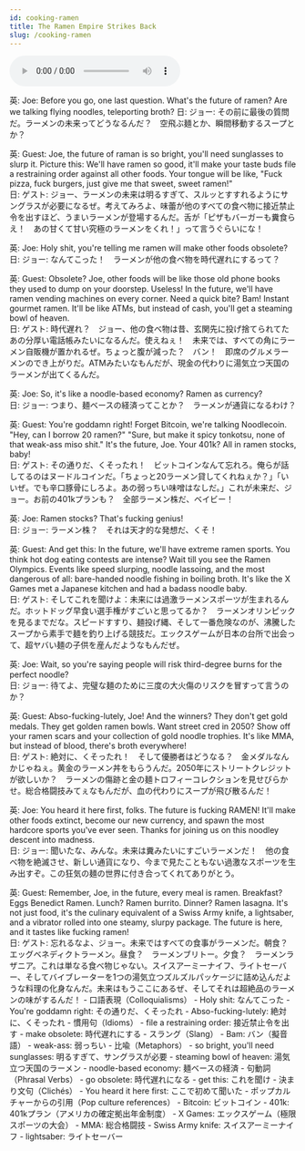 ```yaml
---
id: cooking-ramen
title: The Ramen Empire Strikes Back
slug: /cooking-ramen
---
```


<audio controls src="audio/cooking-ramen.mp3"></audio>


<Tabs>
  <TabItem value="text" label="英文">
英: Joe: Before you go, one last question. What's the future of ramen? Are we talking flying noodles, teleporting broth?  
日: ジョー: その前に最後の質問だ。ラーメンの未来ってどうなるんだ？　空飛ぶ麺とか、瞬間移動するスープとか？

英: Guest: Joe, the future of raman is so bright, you'll need sunglasses to slurp it. Picture this: We'll have ramen so good, it'll make your taste buds file a restraining order against all other foods. Your tongue will be like, "Fuck pizza, fuck burgers, just give me that sweet, sweet ramen!"  
日: ゲスト: ジョー、ラーメンの未来は明るすぎて、スルッとすすれるようにサングラスが必要になるぜ。考えてみろよ、味蕾が他のすべての食べ物に接近禁止令を出すほど、うまいラーメンが登場するんだ。舌が「ピザもバーガーも糞食らえ！　あの甘くて甘い究極のラーメンをくれ！」って言うぐらいにな！

英: Joe: Holy shit, you're telling me ramen will make other foods obsolete?  
日: ジョー: なんてこった！　ラーメンが他の食べ物を時代遅れにするって？

英: Guest: Obsolete? Joe, other foods will be like those old phone books they used to dump on your doorstep. Useless! In the future, we'll have ramen vending machines on every corner. Need a quick bite? Bam! Instant gourmet ramen. It'll be like ATMs, but instead of cash, you'll get a steaming bowl of heaven.  
日: ゲスト: 時代遅れ？　ジョー、他の食べ物は昔、玄関先に投げ捨てられてたあの分厚い電話帳みたいになるんだ。使えねぇ！　未来では、すべての角にラーメン自販機が置かれるぜ。ちょっと腹が減った？　バン！　即席のグルメラーメンのでき上がりだ。ATMみたいなもんだが、現金の代わりに湯気立つ天国のラーメンが出てくるんだ。

英: Joe: So, it's like a noodle-based economy? Ramen as currency?  
日: ジョー: つまり、麺ベースの経済ってことか？　ラーメンが通貨になるわけ？

英: Guest: You're goddamn right! Forget Bitcoin, we're talking Noodlecoin. "Hey, can I borrow 20 ramen?" "Sure, but make it spicy tonkotsu, none of that weak-ass miso shit." It's the future, Joe. Your 401k? All in ramen stocks, baby!  
日: ゲスト: その通りだ、くそったれ！　ビットコインなんて忘れろ。俺らが話してるのはヌードルコインだ。「ちょっと20ラーメン貸してくれねぇか？」「いいぜ。でも辛口豚骨にしろよ。あの弱っちい味噌はなしだ。」これが未来だ、ジョー。お前の401kプランも？　全部ラーメン株だ、ベイビー！

英: Joe: Ramen stocks? That's fucking genius!  
日: ジョー: ラーメン株？　それは天才的な発想だ、くそ！

英: Guest: And get this: In the future, we'll have extreme ramen sports. You think hot dog eating contests are intense? Wait till you see the Ramen Olympics. Events like speed slurping, noodle lassoing, and the most dangerous of all: bare-handed noodle fishing in boiling broth. It's like the X Games met a Japanese kitchen and had a badass noodle baby.  
日: ゲスト: そしてこれを聞けよ：未来には過激ラーメンスポーツが生まれるんだ。ホットドッグ早食い選手権がすごいと思ってるか？　ラーメンオリンピックを見るまでだな。スピードすすり、麺投げ縄、そして一番危険なのが、沸騰したスープから素手で麺を釣り上げる競技だ。エックスゲームが日本の台所で出会って、超ヤバい麺の子供を産んだようなもんだぜ。

英: Joe: Wait, so you're saying people will risk third-degree burns for the perfect noodle?  
日: ジョー: 待てよ、完璧な麺のために三度の大火傷のリスクを冒すって言うのか？

英: Guest: Abso-fucking-lutely, Joe! And the winners? They don't get gold medals. They get golden ramen bowls. Want street cred in 2050? Show off your ramen scars and your collection of gold noodle trophies. It's like MMA, but instead of blood, there's broth everywhere!  
日: ゲスト: 絶対に、くそったれ！　そして優勝者はどうなる？　金メダルなんかじゃねぇ。黄金のラーメン丼をもらうんだ。2050年にストリートクレジットが欲しいか？　ラーメンの傷跡と金の麺トロフィーコレクションを見せびらかせ。総合格闘技みてぇなもんだが、血の代わりにスープが飛び散るんだ！

英: Joe: You heard it here first, folks. The future is fucking RAMEN! It'll make other foods extinct, become our new currency, and spawn the most hardcore sports you've ever seen. Thanks for joining us on this noodley descent into madness.  
日: ジョー: 聞いたな、みんな。未来は糞みたいにすごいラーメンだ！　他の食べ物を絶滅させ、新しい通貨になり、今まで見たこともない過激なスポーツを生み出すぞ。この狂気の麺の世界に付き合ってくれてありがとう。

英: Guest: Remember, Joe, in the future, every meal is ramen. Breakfast? Eggs Benedict Ramen. Lunch? Ramen burrito. Dinner? Ramen lasagna. It's not just food, it's the culinary equivalent of a Swiss Army knife, a lightsaber, and a vibrator rolled into one steamy, slurpy package. The future is here, and it tastes like fucking ramen!  
日: ゲスト: 忘れるなよ、ジョー。未来ではすべての食事がラーメンだ。朝食？　エッグベネディクトラーメン。昼食？　ラーメンブリトー。夕食？　ラーメンラザニア。これは単なる食べ物じゃない。スイスアーミーナイフ、ライトセーバー、そしてバイブレーターを1つの湯気立つズルズルパッケージに詰め込んだような料理の化身なんだ。未来はもうここにあるぜ、そしてそれは超絶品のラーメンの味がするんだ！
  </TabItem>
  <TabItem value="word list" label="単語">
    - 口語表現（Colloquialisms）
        - Holy shit: なんてこった
        - You're goddamn right: その通りだ、くそったれ
        - Abso-fucking-lutely: 絶対に、くそったれ
    - 慣用句（Idioms）
        - file a restraining order: 接近禁止令を出す
        - make obsolete: 時代遅れにする
    - スラング（Slang）
        - Bam: バン（擬音語）
        - weak-ass: 弱っちい
    - 比喩（Metaphors）
        - so bright, you'll need sunglasses: 明るすぎて、サングラスが必要
        - steaming bowl of heaven: 湯気立つ天国のラーメン
        - noodle-based economy: 麺ベースの経済
    - 句動詞（Phrasal Verbs）
        - go obsolete: 時代遅れになる
        - get this: これを聞け
    - 決まり文句（Clichés）
        - You heard it here first: ここで初めて聞いた
    - ポップカルチャーからの引用（Pop culture references）
        - Bitcoin: ビットコイン
        - 401k: 401kプラン（アメリカの確定拠出年金制度）
        - X Games: エックスゲーム（極限スポーツの大会）
        - MMA: 総合格闘技
        - Swiss Army knife: スイスアーミーナイフ
        - lightsaber: ライトセーバー
  </TabItem>
</Tabs>